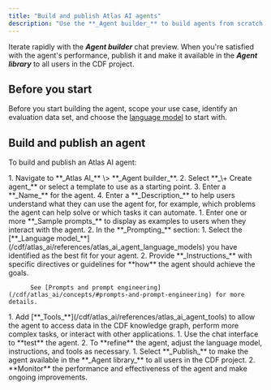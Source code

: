 ```yaml
---
title: "Build and publish Atlas AI agents"
description: "Use the **_Agent builder_** to build agents from scratch or from templates."
---
```


Iterate rapidly with the **_Agent builder_** chat preview. When you're satisfied with the agent's performance, publish it and make it available in the **_Agent library_** to all users in the CDF project.

## Before you start[​](#before-you-start)

Before you start building the agent, scope your use case, identify an evaluation data set, and choose the [language model](/cdf/atlas_ai/references/atlas_ai_agent_language_models) to start with.

## Build and publish an agent[​](#build-an-publish-an-agent)

To build and publish an Atlas AI agent:

<Steps>
  <Step title="Create the agent.">
    1. Navigate to **_Atlas AI_** \> **_Agent builder_**.
    2. Select **_\+ Create agent_** or select a template to use as a starting point.
    3. Enter a **_Name_** for the agent.
    4. Enter a **_Description_** to help users understand what they can use the agent for, for example, which problems the agent can help solve or which tasks it can automate.
  </Step>
  <Step title="Set up the prompts.">
    1. Enter one or more **_Sample prompts_** to display as examples to users when they interact with the agent.
    2. In the **_Prompting_** section:
       1. Select the [**_Language model_**](/cdf/atlas_ai/references/atlas_ai_agent_language_models) you have identified as the best fit for your agent.
       2. Provide **_Instructions_** with specific directives or guidelines for **how** the agent should achieve the goals.

          See [Prompts and prompt engineering](/cdf/atlas_ai/concepts/#prompts-and-prompt-engineering) for more details.
  </Step>
  <Step title="Add tools.">
    1. Add [**_Tools_**](/cdf/atlas_ai/references/atlas_ai_agent_tools) to allow the agent to access data in the CDF knowledge graph, perform more complex tasks, or interact with other applications.
  </Step>
  <Step title="Test and refine.">
    1. Use the chat interface to **test** the agent.
    2. To **refine** the agent, adjust the language model, instructions, and tools as necessary.
  </Step>
  <Step title="Publish and monitor.">
    1. Select **_Publish_** to make the agent available in the **_Agent library_** to all users in the CDF project.
    2. **Monitor** the performance and effectiveness of the agent and make ongoing improvements.
  </Step>
</Steps>
